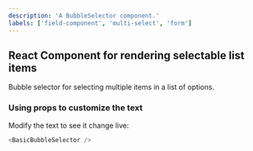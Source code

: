 ```yaml
---
description: 'A BubbleSelector component.'
labels: ['field-component', 'multi-select', 'form']
---
```



## React Component for rendering selectable list items

Bubble selector for selecting multiple items in a list of options.

### Using props to customize the text

Modify the text to see it change live:
```js live
<BasicBubbleSelector />
```
